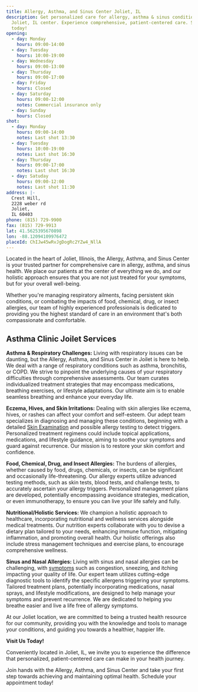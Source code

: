 ```yaml
---
title: Allergy, Asthma, and Sinus Center Joliet, IL
description: Get personalized care for allergy, asthma & sinus conditions at our
  Joliet, IL center. Experience comprehensive, patient-centered care. Schedule
  today!
opening:
  - day: Monday
    hours: 09:00-14:00
  - day: Tuesday
    hours: 10:00-19:00
  - day: Wednesday
    hours: 09:00-13:00
  - day: Thursday
    hours: 09:00-17:00
  - day: Friday
    hours: Closed
  - day: Saturday
    hours: 09:00-12:00
    notes: Commercial insurance only
  - day: Sunday
    hours: Closed
shot:
  - day: Monday
    hours: 09:00-14:00
    notes: Last shot 13:30
  - day: Tuesday
    hours: 10:00-19:00
    notes: Last shot 16:30
  - day: Thursday
    hours: 09:00-17:00
    notes: Last shot 16:30
  - day: Satuday
    hours: 09:00-12:00
    notes: Last shot 11:30
address: |-
  Crest Hill,
  2228 weber rd
  Joliet,
  IL 60403
phone: (815) 729-9900
fax: (815) 729-9913
lat: 41.5625395670898
lon: -88.12094109976472
placeId: ChIJw45wRvJgDogRc2YZw4_NllA
---
```

Located in the heart of Joliet, Illinois, the Allergy, Asthma, and Sinus Center is your trusted partner for comprehensive care in allergy, asthma, and sinus health. We place our patients at the center of everything we do, and our holistic approach ensures that you are not just treated for your symptoms, but for your overall well-being.

Whether you're managing respiratory ailments, facing persistent skin conditions, or combating the impacts of food, chemical, drug, or insect allergies, our team of highly experienced professionals is dedicated to providing you the highest standard of care in an environment that's both compassionate and comfortable.

## Asthma Clinic Joilet **Services**

**Asthma & Respiratory Challenges:** Living with respiratory issues can be daunting, but the Allergy, Asthma, and Sinus Center in Joilet is here to help. We deal with a range of respiratory conditions such as asthma, bronchitis, or COPD. We strive to pinpoint the underlying causes of your respiratory difficulties through comprehensive assessments. Our team curates individualized treatment strategies that may encompass medications, breathing exercises, or lifestyle adaptations. Our ultimate aim is to enable seamless breathing and enhance your everyday life.

**Eczema, Hives, and Skin Irritations:** Dealing with skin allergies like eczema, hives, or rashes can affect your comfort and self-esteem. Our adept team specializes in diagnosing and managing these conditions, beginning with a detailed [Skin Examination](https://new.aascmed.com/conditions/eczema-hives-and-rashes/)  and possible allergy testing to detect triggers. Personalized treatment regimens could include topical applications, medications, and lifestyle guidance, aiming to soothe your symptoms and guard against recurrence. Our mission is to restore your skin comfort and confidence.

**Food, Chemical, Drug, and Insect Allergies:** The burdens of allergies, whether caused by food, drugs, chemicals, or insects, can be significant and occasionally life-threatening. Our allergy experts utilize advanced testing methods, such as skin tests, blood tests, and challenge tests, to accurately ascertain your allergy triggers. Personalized management plans are developed, potentially encompassing avoidance strategies, medication, or even immunotherapy, to ensure you can live your life safely and fully.

**Nutritional/Holistic Services:** We champion a holistic approach to healthcare, incorporating nutritional and wellness services alongside medical treatments. Our nutrition experts collaborate with you to devise a dietary plan tailored to your needs, enhancing immune function, mitigating inflammation, and promoting overall health. Our holistic offerings also include stress management techniques and exercise plans, to encourage comprehensive wellness.

**Sinus and Nasal Allergies:** Living with sinus and nasal allergies can be challenging, with [symptoms](https://new.aascmed.com/conditions/sinus-and-nasal-allergies/) such as congestion, sneezing, and itching impacting your quality of life. Our expert team utilizes cutting-edge diagnostic tools to identify the specific allergens triggering your symptoms. Tailored treatment plans, potentially incorporating medications, nasal sprays, and lifestyle modifications, are designed to help manage your symptoms and prevent recurrence. We are dedicated to helping you breathe easier and live a life free of allergy symptoms.

At our Joliet location, we are committed to being a trusted health resource for our community, providing you with the knowledge and tools to manage your conditions, and guiding you towards a healthier, happier life.

**Visit Us Today!**

Conveniently located in Joliet, IL, we invite you to experience the difference that personalized, patient-centered care can make in your health journey.

Join hands with the Allergy, Asthma, and Sinus Center and take your first step towards achieving and maintaining optimal health. Schedule your appointment today!
